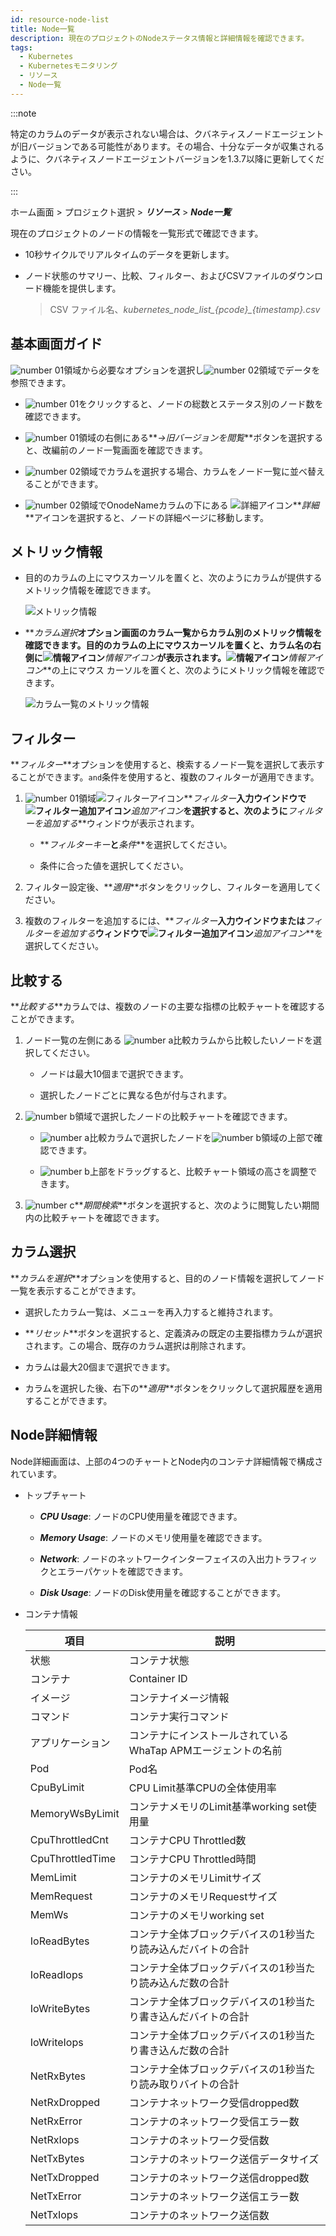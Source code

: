 ```yaml
---
id: resource-node-list
title: Node一覧
description: 現在のプロジェクトのNodeステータス情報と詳細情報を確認できます。
tags:
  - Kubernetes
  - Kubernetesモニタリング
  - リソース
  - Node一覧
---
```


:::note

特定のカラムのデータが表示されない場合は、クバネティスノードエージェントが旧バージョンである可能性があります。その場合、十分なデータが収集されるように、クバネティスノードエージェントバージョンを1.3.7以降に更新してください。 

:::

ホーム画面 > プロジェクト選択 > **_リソース_** > **_Node一覧_**

現在のプロジェクトのノードの情報を一覧形式で確認できます。

- 10秒サイクルでリアルタイムのデータを更新します。

- ノード状態のサマリー、比較、フィルター、およびCSVファイルのダウンロード機能を提供します。
  > CSV ファイル名、_kubernetes_node_list\_{pcode}\_{timestamp}.csv_

## 基本画面ガイド

<ImgLang img='k8s-resource-node-list-m.png' desc='ノードリスト基本画面' />

![number 01](/img/number-01.png)領域から必要なオプションを選択し![number 02](/img/number-02.png)領域でデータを参照できます。 

- ![number 01](/img/number-01.png)をクリックすると、ノードの総数とステータス別のノード数を確認できます。

- ![number 01](/img/number-01.png)領域の右側にある**_→旧バージョンを閲覧_**ボタンを選択すると、改編前のノード一覧画面を確認できます。

- ![number 02](/img/number-02.png)領域でカラムを選択する場合、カラムをノード一覧に並べ替えることができます。 

- ![number 02](/img/number-02.png)領域でOnodeNameカラムの下にある ![詳細アイコン](/img/ic-pageview.svg)**_詳細_**アイコンを選択すると、ノードの詳細ページに移動します。

## メトリック情報

- 目的のカラムの上にマウスカーソルを置くと、次のようにカラムが提供するメトリック情報を確認できます。 

  ![メトリック情報](/img/k8s-resource-node-list-metric-info.png)

- **_カラム選択_**オプション画面のカラム一覧からカラム別のメトリック情報を確認できます。目的のカラムの上にマウスカーソルを置くと、カラム名の右側に![情報アイコン](/img/ico-info.svg)**_情報アイコン_**が表示されます。![情報アイコン](/img/ico-info.svg)**_情報アイコン_**の上にマウス カーソルを置くと、次のようにメトリック情報を確認できます。 

  ![カラム一覧のメトリック情報](/img/k8s-resource-node-list-metric-info-cl.png)

## フィルター

**_フィルター_**オプションを使用すると、検索するノード一覧を選択して表示することができます。`and`条件を使用すると、複数のフィルターが適用できます。

1. ![number 01](/img/number-01.png)領域![フィルターアイコン](/img/ico-filter.svg)**_フィルター_**入力ウインドウで![フィルター追加アイコン](/img/ico-add.svg)**_追加アイコン_**を選択すると、次のように**_フィルターを追加する_**ウィンドウが表示されます。

   <ImgLang img='k8s-resource-container-list-add-filter.png' desc='フィルター追加' />

   - **_フィルターキー_**と**_条件_**を選択してください。

   - 条件に合った値を選択してください。

2. フィルター設定後、**_適用_**ボタンをクリックし、フィルターを適用してください。

3. 複数のフィルターを追加するには、**_フィルター_**入力ウインドウまたは**_フィルターを追加する_**ウィンドウで![フィルター追加アイコン](/img/ico-add.svg)**_追加アイコン_**を選択してください。

## 比較する

**_比較する_**カラムでは、複数のノードの主要な指標の比較チャートを確認することができます。 

<ImgLang img='k8s-resource-node-list-compare.png' desc='比較する sc' />

1. ノード一覧の左側にある ![number a](/img/char-a.svg)比較カラムから比較したいノードを選択してください。 

   - ノードは最大10個まで選択できます。 

   - 選択したノードごとに異なる色が付与されます。

2. ![number b](/img/char-b.svg)領域で選択したノードの比較チャートを確認できます。 

   - ![number a](/img/char-a.svg)比較カラムで選択したノードを![number b](/img/char-b.svg)領域の上部で確認できます。

   - ![number b](/img/char-b.svg)上部をドラッグすると、比較チャート領域の高さを調整できます。

3. ![number c](/img/char-c.svg)**_期間検索_**ボタンを選択すると、次のように閲覧したい期間内の比較チャートを確認できます。

   <ImgLang img='k8s-resource-node-list-compare-time.png' desc='期間参照' />

## カラム選択

**_カラムを選択_**オプションを使用すると、目的のノード情報を選択してノード一覧を表示することができます。 

<ImgLang img='k8s-resource-node-list-cl.png' desc='フィルター追加' />

- 選択したカラム一覧は、メニューを再入力すると維持されます。

- **_リセット_**ボタンを選択すると、定義済みの既定の主要指標カラムが選択されます。この場合、既存のカラム選択は削除されます。

- カラムは最大20個まで選択できます。

- カラムを選択した後、右下の**_適用_**ボタンをクリックして選択履歴を適用することができます。

## Node詳細情報

Node詳細画面は、上部の4つのチャートとNode内のコンテナ詳細情報で構成されています。

<ImgLang img='k8s-resource-node-detail.png' desc='Node詳細画面' />

- トップチャート

  - **_CPU Usage_**: ノードのCPU使用量を確認できます。

  - **_Memory Usage_**: ノードのメモリ使用量を確認できます。

  - **_Network_**: ノードのネットワークインターフェイスの入出力トラフィックとエラーパケットを確認できます。

  - **_Disk Usage_**: ノードのDisk使用量を確認することができます。 

- コンテナ情報

  | 項目                | 説明                                                |
  | ----------------- | ------------------------------------------------- |
  | 状態                | コンテナ状態                                            |
  | コンテナ              | Container ID                                      |
  | イメージ              | コンテナイメージ情報                                        |
  | コマンド              | コンテナ実行コマンド                                        |
  | アプリケーション          | コンテナにインストールされているWhaTap APMエージェントの名前               |
  | Pod               | Pod名                                              |
  | CpuByLimit        | CPU Limit基準CPUの全体使用率                              |
  | MemoryWsByLimit   | コンテナメモリのLimit基準working set使用量                     |
  | CpuThrottledCnt   | コンテナCPU Throttled数                                |
  | CpuThrottledTime  | コンテナCPU Throttled時間                               |
  | MemLimit          | コンテナのメモリLimitサイズ                                  |
  | MemRequest        | コンテナのメモリRequestサイズ                                |
  | MemWs             | コンテナのメモリworking set                               |
  | IoReadBytes       | コンテナ全体ブロックデバイスの1秒当たり読み込んだバイトの合計                   |
  | IoReadIops        | コンテナ全体ブロックデバイスの1秒当たり読み込んだ数の合計                     |
  | IoWriteBytes      | コンテナ全体ブロックデバイスの1秒当たり書き込んだバイトの合計                   |
  | IoWriteIops       | コンテナ全体ブロックデバイスの1秒当たり書き込んだ数の合計                     |
  | NetRxBytes        | コンテナ全体ブロックデバイスの1秒当たり読み取りバイトの合計                    |
  | NetRxDropped      | コンテナネットワーク受信dropped数                              |
  | NetRxError        | コンテナのネットワーク受信エラー数                                 |
  | NetRxIops         | コンテナのネットワーク受信数                                    |
  | NetTxBytes        | コンテナのネットワーク送信データサイズ                               |
  | NetTxDropped      | コンテナのネットワーク送信dropped数                             |
  | NetTxError        | コンテナのネットワーク送信エラー数                                 |
  | NetTxIops         | コンテナのネットワーク送信数                                    |
